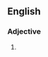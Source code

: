 ==English==

===Adjective===
{{en-adj|-}}

# {{label|en|rare}} {{alternative spelling of|molluscan|lang=en}}